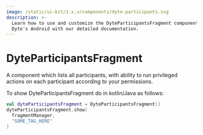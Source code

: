 ```yaml
---
image: /static/ui-kit/1.x.x/components/dyte-participants.svg
description: >-
  Learn how to use and customize the DyteParticipantsFragment component in
  Dyte's Android with our detailed documentation.
---
```


# DyteParticipantsFragment

A component which lists all participants, with ability to run privileged actions
on each participant according to your permissions.

To show DyteParticipantsFragment do in kotlin/Java as follows:

```kotlin
val dyteParticipantsFragment = DyteParticipantsFragment()
dyteParticipantsFragment.show(
  fragmentManager,
  "SOME_TAG_HERE"
)
```

<head>
  <title>Android DyteParticipantsFragment</title>
</head>
